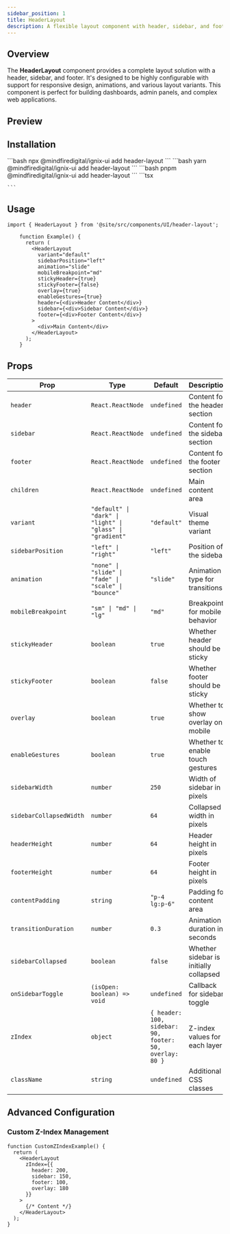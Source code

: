 ```yaml
---
sidebar_position: 1
title: HeaderLayout
description: A flexible layout component with header, sidebar, and footer that supports responsive design and various configuration options.
---
```



## Overview

The **HeaderLayout** component provides a complete layout solution with a header, sidebar, and footer. It's designed to be highly configurable with support for responsive design, animations, and various layout variants. This component is perfect for building dashboards, admin panels, and complex web applications.

## Preview

<HeaderLayoutDemo />


## Installation

<Tabs>
  <TabItem value="npm" label="npm" default>
    ```bash
    npx @mindfiredigital/ignix-ui add header-layout
    ```
  </TabItem>
  <TabItem value="yarn" label="yarn">
    ```bash
    yarn @mindfiredigital/ignix-ui add header-layout
    ```
  </TabItem>
  <TabItem value="pnpm" label="pnpm">
    ```bash
    pnpm @mindfiredigital/ignix-ui add header-layout
    ```
  </TabItem>
  <TabItem value="manual" label="manual" className="max-h-[500px] overflow-y-auto">
    ```tsx

    ```
  </TabItem>
</Tabs>


## Usage

```tsx
import { HeaderLayout } from '@site/src/components/UI/header-layout';

    function Example() {
      return (
        <HeaderLayout
          variant="default"
          sidebarPosition="left"
          animation="slide"
          mobileBreakpoint="md"
          stickyHeader={true}
          stickyFooter={false}
          overlay={true}
          enableGestures={true}
          header={<div>Header Content</div>}
          sidebar={<div>Sidebar Content</div>}
          footer={<div>Footer Content</div>}
        >
          <div>Main Content</div>
        </HeaderLayout>
      );
    }
```

## Props

| Prop | Type | Default | Description |
|------|------|---------|-------------|
| `header` | `React.ReactNode` | `undefined` | Content for the header section |
| `sidebar` | `React.ReactNode` | `undefined` | Content for the sidebar section |
| `footer` | `React.ReactNode` | `undefined` | Content for the footer section |
| `children` | `React.ReactNode` | `undefined` | Main content area |
| `variant` | `"default" \| "dark" \| "light" \| "glass" \| "gradient"` | `"default"` | Visual theme variant |
| `sidebarPosition` | `"left" \| "right"` | `"left"` | Position of the sidebar |
| `animation` | `"none" \| "slide" \| "fade" \| "scale" \| "bounce"` | `"slide"` | Animation type for transitions |
| `mobileBreakpoint` | `"sm" \| "md" \| "lg"` | `"md"` | Breakpoint for mobile behavior |
| `stickyHeader` | `boolean` | `true` | Whether header should be sticky |
| `stickyFooter` | `boolean` | `false` | Whether footer should be sticky |
| `overlay` | `boolean` | `true` | Whether to show overlay on mobile |
| `enableGestures` | `boolean` | `true` | Whether to enable touch gestures |
| `sidebarWidth` | `number` | `250` | Width of sidebar in pixels |
| `sidebarCollapsedWidth` | `number` | `64` | Collapsed width in pixels |
| `headerHeight` | `number` | `64` | Header height in pixels |
| `footerHeight` | `number` | `64` | Footer height in pixels |
| `contentPadding` | `string` | `"p-4 lg:p-6"` | Padding for content area |
| `transitionDuration` | `number` | `0.3` | Animation duration in seconds |
| `sidebarCollapsed` | `boolean` | `false` | Whether sidebar is initially collapsed |
| `onSidebarToggle` | `(isOpen: boolean) => void` | `undefined` | Callback for sidebar toggle |
| `zIndex` | `object` | `{ header: 100, sidebar: 90, footer: 50, overlay: 80 }` | Z-index values for each layer |
| `className` | `string` | `undefined` | Additional CSS classes |

## Advanced Configuration

### Custom Z-Index Management

```tsx
function CustomZIndexExample() {
  return (
    <HeaderLayout
      zIndex={{
        header: 200,
        sidebar: 150,
        footer: 100,
        overlay: 180
      }}
    >
      {/* Content */}
    </HeaderLayout>
  );
}
```